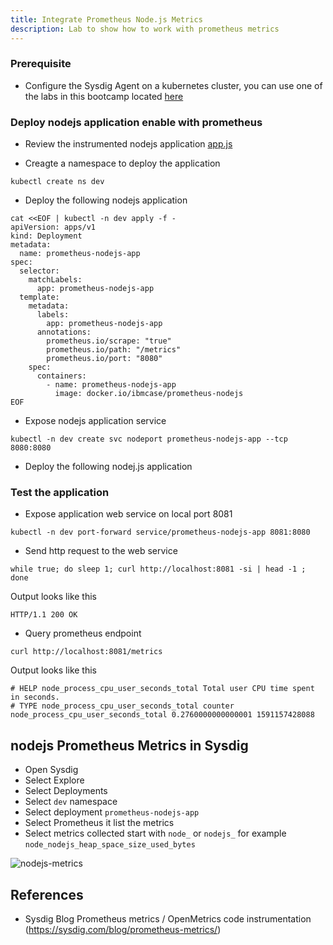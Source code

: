 ```yaml
---
title: Integrate Prometheus Node.js Metrics
description: Lab to show how to work with prometheus metrics
---
```



### Prerequisite

- Configure the Sysdig Agent on a kubernetes cluster, you can use one of the labs in this bootcamp located [here](/monitoring/sysdig/#activities)


### Deploy nodejs application enable with prometheus

- Review the instrumented nodejs application [app.js](https://github.com/ibm-cloud-architecture/learning-cloudnative-101/blob/master/examples/monitoring/prometheus/javascript/app.js)

- Creagte a namespace to deploy the application
```shell
kubectl create ns dev
```
- Deploy the following nodejs application
```shell
cat <<EOF | kubectl -n dev apply -f -
apiVersion: apps/v1
kind: Deployment
metadata:
  name: prometheus-nodejs-app
spec:
  selector:
    matchLabels:
      app: prometheus-nodejs-app
  template:
    metadata:
      labels:
        app: prometheus-nodejs-app
      annotations:
        prometheus.io/scrape: "true"
        prometheus.io/path: "/metrics"
        prometheus.io/port: "8080"
    spec:
      containers:
        - name: prometheus-nodejs-app
          image: docker.io/ibmcase/prometheus-nodejs
EOF
```
- Expose nodejs application service
```shell
kubectl -n dev create svc nodeport prometheus-nodejs-app --tcp 8080:8080
```

- Deploy the following nodej.js application


### Test the application
- Expose application web service on local port 8081
```shell
kubectl -n dev port-forward service/prometheus-nodejs-app 8081:8080
```

- Send http request to the web service
```shell
while true; do sleep 1; curl http://localhost:8081 -si | head -1 ; done
```
Output looks like this
```
HTTP/1.1 200 OK
```

- Query prometheus endpoint
```shell
curl http://localhost:8081/metrics
```
Output looks like this
```
# HELP node_process_cpu_user_seconds_total Total user CPU time spent in seconds.
# TYPE node_process_cpu_user_seconds_total counter
node_process_cpu_user_seconds_total 0.2760000000000001 1591157428088
```

## nodejs Prometheus Metrics in Sysdig
- Open Sysdig
- Select Explore
- Select Deployments
- Select `dev` namespace
- Select deployment `prometheus-nodejs-app`
- Select Prometheus it list the metrics
- Select metrics collected start with `node_` or `nodejs_` for example `node_nodejs_heap_space_size_used_bytes`

![nodejs-metrics](./images/nodejs_heap_bytes.png)

## References

- Sysdig Blog Prometheus metrics / OpenMetrics code instrumentation (https://sysdig.com/blog/prometheus-metrics/)
